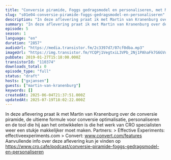 ```yaml
---
title: "Conversie piramide, Foggs gedragsmodel en personaliseren, met Martin van Kranenburg"
slug: "s01e04-conversie-piramide-foggs-gedragsmodel-en-personaliseren"
description: "In deze aflevering praat ik met Martin van Kranenburg over de conversie piramide, de ultieme formule voor conversie optimalisatie, personaliseren en de tool die hij aan het ontwikkelen is die het werk van CRO specialisten weer een stukje makkelijker moet maken. Partners: > Effective Experiments: effectiveexperiments.com > Convert: www.convert.com/features Aanvullende info over deze aflevering kun je vinden op https://www.cro.cafe/podcast/conversie-piramide-foggs-gedragsmodel-en-personaliseren"
summary: "In deze aflevering praat ik met Martin van Kranenburg over de conversie piramide, de ultieme formule voor conversie optimalisatie, personaliseren en de tool die hij aan het ontwikkelen is die het werk van CRO specialisten weer een stukje makkelijker moet maken.\r\n\r\nPartners:\r\n> Effective Experiments: effectiveexperiments.com\r\n> Convert: www.convert.com/features\r\n\r\nAanvullende info over deze aflevering kun je vinden op https://www.cro.cafe/podcast/conversie-piramide-foggs-gedragsmodel-en-personaliseren"
episode: 5
season: 1
language: "en"
duration: "2857"
audioUrl: "https://media.transistor.fm/2c3397d7/07cf0dba.mp3"
imageUrl: "https://img.transistor.fm/YCQPj1VegtxiL3VPb_2Nj1PAhaFk7G6GVugYL6fZCtI/rs:fill:3000:3000:1/q:60/aHR0cHM6Ly9pbWct/dXBsb2FkLXByb2R1/Y3Rpb24udHJhbnNp/c3Rvci5mbS9lcGlz/b2RlLzExMDM3NC8x/NjAxNTg4NzUwLWFy/dHdvcmsuanBn.webp"
pubDate: 2019-01-27T15:18:00.000Z
transistorId: "110374"
downloads_total: 0
episode_type: "full"
status: "draft"
hosts: ["gxjansen"]
guests: ["martin-van-kranenburg"]
keywords: []
createdAt: 2025-06-04T21:37:51.000Z
updatedAt: 2025-07-19T18:02:22.000Z
---
```


In deze aflevering praat ik met Martin van Kranenburg over de conversie piramide, de ultieme formule voor conversie optimalisatie, personaliseren en de tool die hij aan het ontwikkelen is die het werk van CRO specialisten weer een stukje makkelijker moet maken. Partners: > Effective Experiments: effectiveexperiments.com > Convert: www.convert.com/features Aanvullende info over deze aflevering kun je vinden op https://www.cro.cafe/podcast/conversie-piramide-foggs-gedragsmodel-en-personaliseren
